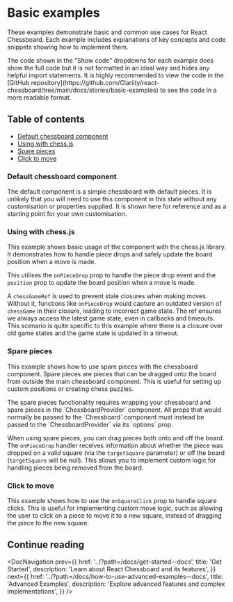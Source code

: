 

<Meta title="How to use/Basic examples" />

# Basic examples

These examples demonstrate basic and common use cases for React Chessboard. Each example includes explanations of key concepts and code snippets showing how to implement them.

<HintMessage>
  The code shown in the "Show code" dropdowns for each example does show the
  full code but it is not formatted in an ideal way and hides any helpful import
  statements. It is highly recommended to view the code in the [GitHub
  repository](https://github.com/Clariity/react-chessboard/tree/main/docs/stories/basic-examples)
  to see the code in a more readable format.
</HintMessage>

## Table of contents

- [Default chessboard component](#default-chessboard-component)
- [Using with chess.js](#using-with-chessjs)
- [Spare pieces](#spare-pieces)
- [Click to move](#click-to-move)

### Default chessboard component

The default component is a simple chessboard with default pieces. It is unlikely that you will need to use this component in this state without any customisation or properties supplied. It is shown here for reference and as a starting point for your own customisation.

<Canvas of={DefaultStories.Default} />

### Using with chess.js

This example shows basic usage of the component with the chess.js library. It demonstrates how to handle piece drops and safely update the board position when a move is made.

This utilises the `onPieceDrop` prop to handle the piece drop event and the `position` prop to update the board position when a move is made.

A `chessGameRef` is used to prevent stale closures when making moves. Without it, functions like `onPieceDrop` would capture an outdated version of `chessGame` in their closure, leading to incorrect game state. The ref ensures we always access the latest game state, even in callbacks and timeouts. This scenario is quite specific to this example where there is a closure over old game states and the game state is updated in a timeout.

<Canvas of={PlayVsRandomStories.PlayVsRandom} />

### Spare pieces

This example shows how to use spare pieces with the chessboard component. Spare pieces are pieces that can be dragged onto the board from outside the main chessboard component. This is useful for setting up custom positions or creating chess puzzles.

<ImportantMessage>
  The spare pieces functionality requires wrapping your chessboard and spare
  pieces in the `ChessboardProvider` component. All props that would normally be
  passed to the `Chessboard` component must instead be passed to the
  `ChessboardProvider` via its `options` prop.
</ImportantMessage>

When using spare pieces, you can drag pieces both onto and off the board. The `onPieceDrop` handler receives information about whether the piece was dropped on a valid square (via the `targetSquare` parameter) or off the board (`targetSquare` will be null). This allows you to implement custom logic for handling pieces being removed from the board.

<Canvas of={SparePiecesStories.SparePieces} />

### Click to move

This example shows how to use the `onSquareClick` prop to handle square clicks. This is useful for implementing custom move logic, such as allowing the user to click on a piece to move it to a new square, instead of dragging the piece to the new square.

<Canvas of={ClickToMoveStories.ClickToMove} />

## Continue reading

<DocNavigation
  prev={{
    href: '../?path=/docs/get-started--docs',
    title: 'Get Started',
    description: 'Learn about React Chessboard and its features',
  }}
  next={{
    href: '../?path=/docs/how-to-use-advanced-examples--docs',
    title: 'Advanced Examples',
    description: 'Explore advanced features and complex implementations',
  }}
/>

